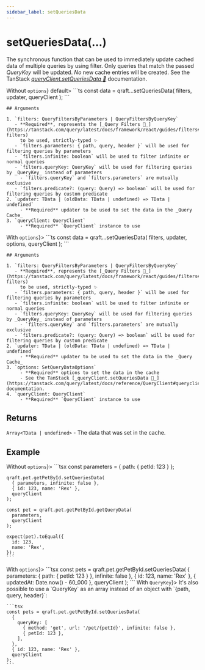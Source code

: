 ```yaml
---
sidebar_label: setQueriesData
---
```



# setQueriesData(...)

The synchronous function that can be used to immediately update cached data of multiple queries by using filter.
Only queries that match the passed _QueryKey_ will be updated. _No_ new cache entries will be created.
See the TanStack [_queryClient.setQueriesData 🌴_](https://tanstack.com/query/latest/docs/reference/QueryClient#queryclientsetqueriesdata) documentation.

<Tabs>
  <TabItem value="without-options" label={<span style={{verticalAlign: 'middle'}}>Without <code>options</code></span>} default>
    ```ts
    const data = qraft.<service>.<operation>.setQueriesData(
      filters,
      updater,
      queryClient
    );
    ```

    ## Arguments

    1. `filters: QueryFiltersByParameters | QueryFiltersByQueryKey`
       - **Required**, represents the [_Query Filters 🌴_](https://tanstack.com/query/latest/docs/framework/react/guides/filters#query-filters)
         to be used, strictly-typed ✨
       - `filters.parameters: { path, query, header }` will be used for filtering queries by parameters
       - `filters.infinite: boolean` will be used to filter infinite or normal queries
       - `filters.queryKey: QueryKey` will be used for filtering queries by _QueryKey_ instead of parameters
         - `filters.queryKey` and `filters.parameters` are mutually exclusive
       - `filters.predicate?: (query: Query) => boolean` will be used for filtering queries by custom predicate
    2. `updater: TData | (oldData: TData | undefined) => TData | undefined`
         - **Required** updater to be used to set the data in the _Query Cache_
    3. `queryClient: QueryClient`
         - **Required** `QueryClient` instance to use
  </TabItem>
  <TabItem value="with-options" label={<span style={{verticalAlign: 'middle'}}>With <code>options</code></span>}>
    ```ts
    const data = qraft.<service>.<operation>.setQueriesData(
      filters,
      updater,
      options,
      queryClient
    );
    ```

    ## Arguments

    1. `filters: QueryFiltersByParameters | QueryFiltersByQueryKey`
       - **Required**, represents the [_Query Filters 🌴_](https://tanstack.com/query/latest/docs/framework/react/guides/filters#query-filters)
         to be used, strictly-typed ✨
       - `filters.parameters: { path, query, header }` will be used for filtering queries by parameters
       - `filters.infinite: boolean` will be used to filter infinite or normal queries
       - `filters.queryKey: QueryKey` will be used for filtering queries by _QueryKey_ instead of parameters
         - `filters.queryKey` and `filters.parameters` are mutually exclusive
       - `filters.predicate?: (query: Query) => boolean` will be used for filtering queries by custom predicate
    2. `updater: TData | (oldData: TData | undefined) => TData | undefined`
         - **Required** updater to be used to set the data in the _Query Cache_
    3. `options: SetQueryDataOptions`
         - **Required** options to set the data in the cache
         - See the TanStack [_queryClient.setQueriesData 🌴_](https://tanstack.com/query/latest/docs/reference/QueryClient#queryclientsetquerydata) documentation.
    4. `queryClient: QueryClient`
         - **Required** `QueryClient` instance to use
  </TabItem>
</Tabs>

## Returns

`Array<TData | undefined>` - The data that was set in the cache.

## Example

<Tabs>
  <TabItem value="without-options" label={<span style={{verticalAlign: 'middle'}}>Without <code>options</code></span>}>
    ```tsx
    const parameters = { path: { petId: 123 } };

    qraft.pet.getPetById.setQueriesData(
      { parameters, infinite: false },
      { id: 123, name: 'Rex' },
      queryClient
    );

    const pet = qraft.pet.getPetById.getQueryData(
      parameters,
      queryClient
    );

    expect(pet).toEqual({
      id: 123,
      name: 'Rex',
    });
    ```
  </TabItem>
  <TabItem value="with-options" label={<span style={{verticalAlign: 'middle'}}>With <code>options</code></span>}>
    ```tsx
    const pets = qraft.pet.getPetById.setQueriesData(
      { parameters: { path: { petId: 123 } }, infinite: false },
      { id: 123, name: 'Rex' },
      { updatedAt: Date.now() - 60_000 },
      queryClient
    );
    ```
  </TabItem>
  <TabItem value="with-query-key" label={<span style={{verticalAlign: 'middle'}}>With <code>QueryKey</code></span>}>
    It's also possible to use a `QueryKey` as an array instead of an object with `{path, query, header}`:

    ```tsx
    const pets = qraft.pet.getPetById.setQueriesData(
      {
        queryKey: [
          { method: 'get', url: '/pet/{petId}', infinite: false },
          { petId: 123 },
        ],
      },
      { id: 123, name: 'Rex' },
      queryClient
    );
    ```
  </TabItem>
</Tabs>
